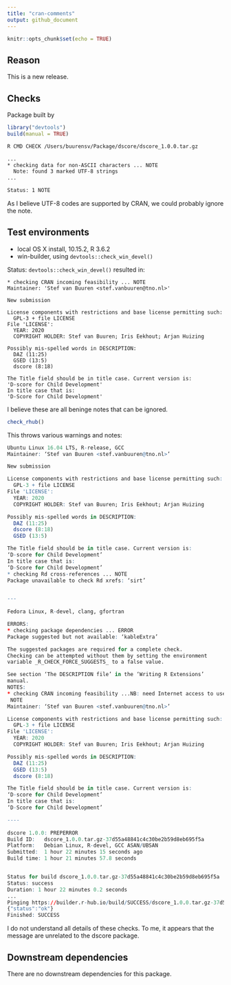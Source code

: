 ```yaml
---
title: "cran-comments"
output: github_document
---
```


```r
knitr::opts_chunk$set(echo = TRUE)
```

## Reason 

This is a new release.

## Checks

Package built by

```r
library("devtools")
build(manual = TRUE)
```

```bash
R CMD CHECK /Users/buurensv/Package/dscore/dscore_1.0.0.tar.gz

...
* checking data for non-ASCII characters ... NOTE
  Note: found 3 marked UTF-8 strings
...

Status: 1 NOTE
```

As I believe UTF-8 codes are supported by CRAN, we could probably ignore the note.

## Test environments

* local OS X install, 10.15.2, R 3.6.2
* win-builder, using `devtools::check_win_devel()`

Status:
`devtools::check_win_devel()` resulted in:

```
* checking CRAN incoming feasibility ... NOTE
Maintainer: 'Stef van Buuren <stef.vanbuuren@tno.nl>'

New submission

License components with restrictions and base license permitting such:
  GPL-3 + file LICENSE
File 'LICENSE':
  YEAR: 2020
  COPYRIGHT HOLDER: Stef van Buuren; Iris Eekhout; Arjan Huizing

Possibly mis-spelled words in DESCRIPTION:
  DAZ (11:25)
  GSED (13:5)
  dscore (8:18)

The Title field should be in title case. Current version is:
'D-score for Child Development'
In title case that is:
'D-Score for Child Development'
```

I believe these are all beninge notes that can be ignored.

```r
check_rhub()
```


This throws various warnings and notes:

```r
Ubuntu Linux 16.04 LTS, R-release, GCC
Maintainer: ‘Stef van Buuren <stef.vanbuuren@tno.nl>’

New submission

License components with restrictions and base license permitting such:
  GPL-3 + file LICENSE
File 'LICENSE':
  YEAR: 2020
  COPYRIGHT HOLDER: Stef van Buuren; Iris Eekhout; Arjan Huizing

Possibly mis-spelled words in DESCRIPTION:
  DAZ (11:25)
  dscore (8:18)
  GSED (13:5)

The Title field should be in title case. Current version is:
‘D-score for Child Development’
In title case that is:
‘D-Score for Child Development’
* checking Rd cross-references ... NOTE
Package unavailable to check Rd xrefs: ‘sirt’


---
  
Fedora Linux, R-devel, clang, gfortran

ERRORS:
* checking package dependencies ... ERROR
Package suggested but not available: ‘kableExtra’

The suggested packages are required for a complete check.
Checking can be attempted without them by setting the environment
variable _R_CHECK_FORCE_SUGGESTS_ to a false value.

See section ‘The DESCRIPTION file’ in the ‘Writing R Extensions’
manual.
NOTES:
* checking CRAN incoming feasibility ...NB: need Internet access to use CRAN incoming checks
 NOTE
Maintainer: ‘Stef van Buuren <stef.vanbuuren@tno.nl>’

License components with restrictions and base license permitting such:
  GPL-3 + file LICENSE
File 'LICENSE':
  YEAR: 2020
  COPYRIGHT HOLDER: Stef van Buuren; Iris Eekhout; Arjan Huizing

Possibly mis-spelled words in DESCRIPTION:
  DAZ (11:25)
  GSED (13:5)
  dscore (8:18)

The Title field should be in title case. Current version is:
‘D-score for Child Development’
In title case that is:
‘D-Score for Child Development’

----
  
dscore 1.0.0: PREPERROR
Build ID:	dscore_1.0.0.tar.gz-37d55a48841c4c30be2b59d8eb695f5a
Platform:	Debian Linux, R-devel, GCC ASAN/UBSAN
Submitted:	1 hour 22 minutes 15 seconds ago
Build time:	1 hour 21 minutes 57.8 seconds


Status for build dscore_1.0.0.tar.gz-37d55a48841c4c30be2b59d8eb695f5a
Status: success 
Duration: 1 hour 22 minutes 0.2 seconds
...
Pinging https://builder.r-hub.io/build/SUCCESS/dscore_1.0.0.tar.gz-37d55a48841c4c30be2b59d8eb695f5a/2019-12-30T13:23:16Z
{"status":"ok"}
Finished: SUCCESS
```


I do not understand all details of these checks. To me, it appears that 
the message are unrelated to the dscore package.

## Downstream dependencies

There are no downstream dependencies for this package.

